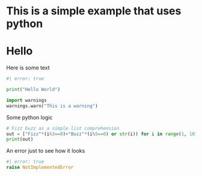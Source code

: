 
# This is a simple example that uses python


# Hello

Here is some text

```python
#| error: true

print("Hello World")

import warnings
warnings.warn("This is a warning")
```

Some python logic

```python
# Fizz buzz as a simple list comprehension
out = ["Fizz"*(i%3==0)+"Buzz"*(i%5==0) or str(i)) for i in range(1, 101)]
print(out)
```


An error just to see how it looks


```python
#| error: true
raise NotImplementedError
```
